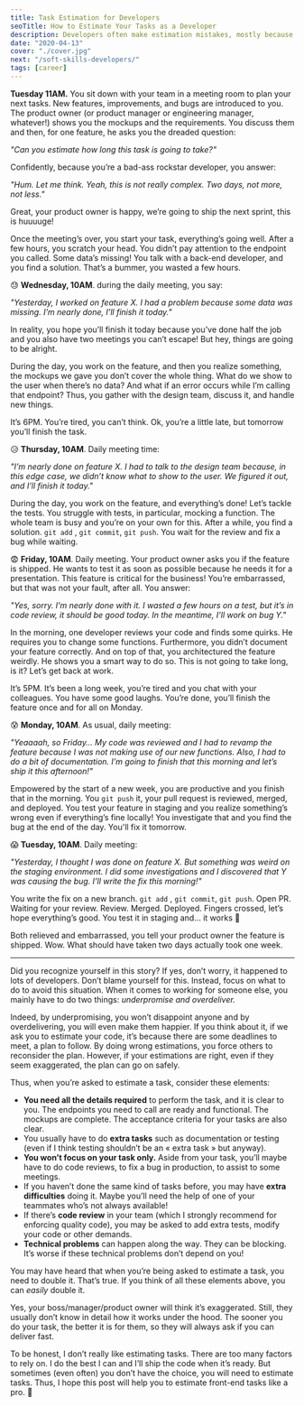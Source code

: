 ```yaml
---
title: Task Estimation for Developers
seoTitle: How to Estimate Your Tasks as a Developer
description: Developers often make estimation mistakes, mostly because they underestimate the task. Find out why and how you can make better estimations as a developer.
date: "2020-04-13"
cover: "./cover.jpg"
next: "/soft-skills-developers/"
tags: [career]
---
```


**Tuesday 11AM.** You sit down with your team in a meeting room to plan your next tasks. New features, improvements, and bugs are introduced to you. The product owner (or product manager or engineering manager, whatever!) shows you the mockups and the requirements. You discuss them and then, for one feature, he asks you the dreaded question:

_"Can you estimate how long this task is going to take?"_

Confidently, because you’re a bad-ass rockstar developer, you answer:

_"Hum. Let me think. Yeah, this is not really complex. Two days, not more, not less."_

Great, your product owner is happy, we’re going to ship the next sprint, this is huuuuge!

Once the meeting’s over, you start your task, everything’s going well. After a few hours, you scratch your head. You didn’t pay attention to the endpoint you called. Some data’s missing! You talk with a back-end developer, and you find a solution. That’s a bummer, you wasted a few hours.

😓 **Wednesday, 10AM**. during the daily meeting, you say:

_"Yesterday, I worked on feature X. I had a problem because some data was missing. I’m nearly done, I’ll finish it today."_

In reality, you hope you’ll finish it today because you’ve done half the job and you also have two meetings you can’t escape! But hey, things are going to be alright.

During the day, you work on the feature, and then you realize something, the mockups we gave you don’t cover the whole thing. What do we show to the user when there’s no data? And what if an error occurs while I’m calling that endpoint? Thus, you gather with the design team, discuss it, and handle new things.

It’s 6PM. You’re tired, you can’t think. Ok, you’re a little late, but tomorrow you’ll finish the task.

😥 **Thursday, 10AM**. Daily meeting time:

_"I’m nearly done on feature X. I had to talk to the design team because, in this edge case, we didn’t know what to show to the user. We figured it out, and I’ll finish it today."_

During the day, you work on the feature, and everything’s done! Let’s tackle the tests. You struggle with tests, in particular, mocking a function. The whole team is busy and you’re on your own for this. After a while, you find a solution. `git add` , `git commit`, `git push`. You wait for the review and fix a bug while waiting.

😨 **Friday, 10AM**. Daily meeting. Your product owner asks you if the feature is shipped. He wants to test it as soon as possible because he needs it for a presentation. This feature is critical for the business! You’re embarrassed, but that was not your fault, after all. You answer:

_"Yes, sorry. I’m nearly done with it. I wasted a few hours on a test, but it’s in code review, it should be good today. In the meantime, I’ll work on bug Y."_

In the morning, one developer reviews your code and finds some quirks. He requires you to change some functions. Furthermore, you didn’t document your feature correctly. And on top of that, you architectured the feature weirdly. He shows you a smart way to do so. This is not going to take long, is it? Let’s get back at work.

It’s 5PM. It’s been a long week, you’re tired and you chat with your colleagues. You have some good laughs. You’re done, you’ll finish the feature once and for all on Monday.

😰 **Monday, 10AM**. As usual, daily meeting:

_"Yeaaaah, so Friday… My code was reviewed and I had to revamp the feature because I was not making use of our new functions. Also, I had to do a bit of documentation. I’m going to finish that this morning and let’s ship it this afternoon!"_

Empowered by the start of a new week, you are productive and you finish that in the morning. You `git push` it, your pull request is reviewed, merged, and deployed. You test your feature in staging and you realize something’s wrong even if everything’s fine locally! You investigate that and you find the bug at the end of the day. You'll fix it tomorrow.

😱 **Tuesday, 10AM**. Daily meeting:

_"Yesterday, I thought I was done on feature X. But something was weird on the staging environment. I did some investigations and I discovered that Y was causing the bug. I’ll write the fix this morning!"_

You write the fix on a new branch. `git add` , `git commit`, `git push`. Open PR. Waiting for your review. Review. Merged. Deployed. Fingers crossed, let’s hope everything’s good. You test it in staging and… it works 🎉

Both relieved and embarrassed, you tell your product owner the feature is shipped. Wow. What should have taken two days actually took one week.

---

Did you recognize yourself in this story? If yes, don’t worry, it happened to lots of developers. Don’t blame yourself for this. Instead, focus on what to do to avoid this situation. When it comes to working for someone else, you mainly have to do two things: _underpromise and overdeliver._

Indeed, by underpromising, you won’t disappoint anyone and by overdelivering, you will even make them happier. If you think about it, if we ask you to estimate your code, it’s because there are some deadlines to meet, a plan to follow. By doing wrong estimations, you force others to reconsider the plan. However, if your estimations are right, even if they seem exaggerated, the plan can go on safely.

Thus, when you’re asked to estimate a task, consider these elements:

- **You need all the details required** to perform the task, and it is clear to you. The endpoints you need to call are ready and functional. The mockups are complete. The acceptance criteria for your tasks are also clear.
- You usually have to do **extra tasks** such as documentation or testing (even if I think testing shouldn’t be an « extra task » but anyway).
- **You won’t focus on your task only.** Aside from your task, you’ll maybe have to do code reviews, to fix a bug in production, to assist to some meetings.
- If you haven’t done the same kind of tasks before, you may have **extra difficulties** doing it. Maybe you’ll need the help of one of your teammates who’s not always available!
- If there’s **code review** in your team (which I strongly recommend for enforcing quality code), you may be asked to add extra tests, modify your code or other demands.
- **Technical problems** can happen along the way. They can be blocking. It’s worse if these technical problems don’t depend on you!

You may have heard that when you’re being asked to estimate a task, you need to double it. That’s true. If you think of all these elements above, you can _easily_ double it.

Yes, your boss/manager/product owner will think it’s exaggerated. Still, they usually don’t know in detail how it works under the hood. The sooner you do your task, the better it is for them, so they will always ask if you can deliver fast.

To be honest, I don’t really like estimating tasks. There are too many factors to rely on. I do the best I can and I’ll ship the code when it’s ready. But sometimes (even often) you don’t have the choice, you will need to estimate tasks. Thus, I hope this post will help you to estimate front-end tasks like a pro. 🚀
